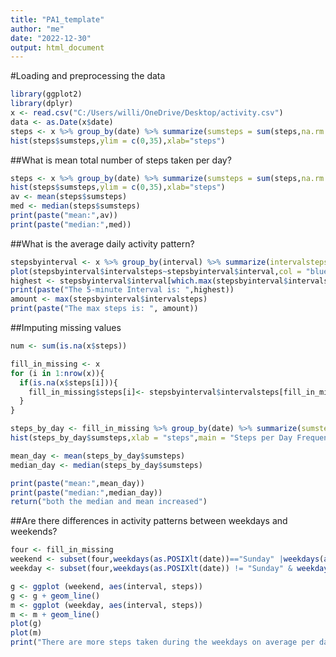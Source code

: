 ```yaml
---
title: "PA1_template"
author: "me"
date: "2022-12-30"
output: html_document
---
```

#Loading and preprocessing the data
```r
library(ggplot2)
library(dplyr)
x <- read.csv("C:/Users/willi/OneDrive/Desktop/activity.csv")
data <- as.Date(x$date)
steps <- x %>% group_by(date) %>% summarize(sumsteps = sum(steps,na.rm = TRUE))
hist(steps$sumsteps,ylim = c(0,35),xlab="steps")
```

##What is mean total number of steps taken per day?
```r
steps <- x %>% group_by(date) %>% summarize(sumsteps = sum(steps,na.rm = TRUE))
hist(steps$sumsteps,ylim = c(0,35),xlab="steps")
av <- mean(steps$sumsteps)
med <- median(steps$sumsteps)
print(paste("mean:",av))
print(paste("median:",med))
```
##What is the average daily activity pattern?
```r
stepsbyinterval <- x %>% group_by(interval) %>% summarize(intervalsteps = mean(steps,na.rm = TRUE))
plot(stepsbyinterval$intervalsteps~stepsbyinterval$interval,col = "blue",xlab = "Time",ylab = "Average Steps",type = "l")
highest <- stepsbyinterval$interval[which.max(stepsbyinterval$intervalsteps)]
print(paste("The 5-minute Interval is: ",highest))
amount <- max(stepsbyinterval$intervalsteps)
print(paste("The max steps is: ", amount))
```
##Imputing missing values
```r
num <- sum(is.na(x$steps))

fill_in_missing <- x  
for (i in 1:nrow(x)){
  if(is.na(x$steps[i])){
    fill_in_missing$steps[i]<- stepsbyinterval$intervalsteps[fill_in_missing$interval[i] == stepsbyinterval$interval]
  }
}

steps_by_day <- fill_in_missing %>% group_by(date) %>% summarize(sumsteps = sum(steps, na.rm = TRUE))
hist(steps_by_day$sumsteps,xlab = "steps",main = "Steps per Day Frequency")

mean_day <- mean(steps_by_day$sumsteps)
median_day <- median(steps_by_day$sumsteps)

print(paste("mean:",mean_day))
print(paste("median:",median_day))
return("both the median and mean increased")
```
##Are there differences in activity patterns between weekdays and weekends?
```r
four <- fill_in_missing
weekend <- subset(four,weekdays(as.POSIXlt(date))=="Sunday" |weekdays(as.POSIXlt(date))=="Saturday" )
weekday <- subset(four,weekdays(as.POSIXlt(date)) != "Sunday" & weekdays(as.POSIXlt(date)) != "Saturday")

g <- ggplot (weekend, aes(interval, steps))
g <- g + geom_line()
m <- ggplot (weekday, aes(interval, steps))
m <- m + geom_line()
plot(g)
plot(m)
print("There are more steps taken during the weekdays on average per day")

```